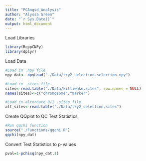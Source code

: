 ```yaml
---
title: "PCAngsd_Analysis"
author: "Alyssa Green"
date: "`r Sys.Date()`"
output: html_document
---
```


Load Libraries
```r
library(RcppCNPy)
library(dplyr)
```

Load Data
```r
#Load in .npy file
npy_dat<- npyLoad("./Data/try2_selection.selection.npy")

#Load in .sites file
sites<-read.table("./Data/kittiwake.sites", row.names = NULL)
names(sites)<-c("chromosome","marker")

#Load in alternate 0/1 .sites file
alt_sites<-read.table("./Data/try2_selection.sites")
```

Create QQplot to QC Test Statistics
```r
#Run qqchi function
source("./Functions/qqchi.R")
qqchi(npy_dat)
```

Convert Test Statistics to p-values
```r
pval=1-pchisq(npy_dat,1)
```
 